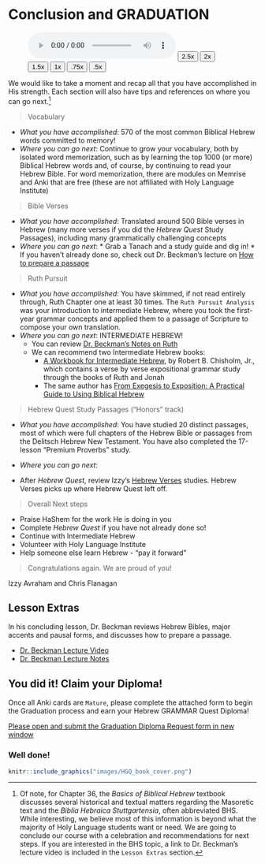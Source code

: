 # Conclusion and GRADUATION {-}

::: {.infobox .sound}
<figure><audio id="myAudio" controls controlsList="nodownload" src="./images/36.intro.m4a">
Your browser does not support the <code>audio</code> element.</audio>
<button onclick="setPlaySpeed25()" type="button">2.5x</button> <button onclick="setPlaySpeed2()" type="button">2x</button> <button onclick="setPlaySpeed15()" type="button">1.5x</button> <button onclick="setPlaySpeed1()" type="button">1x</button> <button onclick="setPlaySpeed075()" type="button">.75x</button> <button onclick="setPlaySpeed05()" type="button">.5x</button> 
<script>
var x = document.getElementById("myAudio");
function setPlaySpeed05() { x.playbackRate = 0.5; x.play();}
function setPlaySpeed075() {x.playbackRate = 0.75; x.play();} 
function setPlaySpeed1() {x.playbackRate = 1; x.play();}
function setPlaySpeed15() {x.playbackRate = 1.5; x.play();} 
function setPlaySpeed2() {x.playbackRate = 2; x.play();} 
function setPlaySpeed25() {x.playbackRate = 2.5;x.play();} 
</script> </figure>
:::

We would like to take a moment and recap all that you have accomplished in His strength.  Each section will also have tips and references on where you can go next.^[Of note, for Chapter 36, the _Basics of Biblical Hebrew_ textbook discusses several historical and textual matters regarding the Masoretic text and the _Biblia Hebraica Stuttgartensia_, often abbreviated BHS. While interesting, we believe most of this information is beyond what the majority of Holy Language students want or need. We are going to conclude our course with a celebration and recommendations for next steps. If you are interested in the BHS topic, a link to Dr. Beckman's lecture video is included in the `Lesson Extras` section.]

> Vocabulary 

* _What you have accomplished_: 570 of the most common Biblical Hebrew words committed to memory!
* _Where you can go next_: Continue to grow your vocabulary, both by isolated word memorization, such as by learning the top 1000 (or more) Biblical Hebrew words and, of course, by continuing to read your Hebrew Bible.  For word memorization, there are modules on Memrise and Anki that are free (these are not affiliated with Holy Language Institute)

> Bible Verses

* _What you have accomplished_: Translated around 500 Bible verses in Hebrew (many more verses if you did the _Hebrew Quest_ Study Passages), including many grammatically challenging concepts
* _Where you can go next_: 
        * Grab a Tanach and a study guide and dig in!
        * If you haven't already done so, check out Dr. Beckman's lecture on [How to prepare a passage](https://www.youtube.com/watch?v=5v8KvmEtZy0&t=2918s){target="_blank"}


> Ruth Pursuit

* _What you have accomplished_: You have skimmed, if not read entirely through, Ruth Chapter one at least 30 times.  The `Ruth Pursuit Analysis` was your introduction to intermediate Hebrew, where you took the first-year grammar concepts and applied them to a passage of Scripture to compose your own translation.
* _Where you can go next_: INTERMEDIATE HEBREW!
    * You can review [Dr. Beckman's Notes on Ruth](./images/00_Ruth_notes.pdf){target="_blank"}
    * We can recommend two Intermediate Hebrew books:
        * [A Workbook for Intermediate Hebrew](https://www.amazon.com/gp/product/0825423902/&tag=holylanginst-20){target="_blank"}, by Robert B. Chisholm, Jr., which contains a verse by verse expositional grammar study through the books of Ruth and Jonah
        * The same author has [From Exegesis to Exposition: A Practical Guide to Using Biblical Hebrew](https://www.amazon.com/gp/product/B009UOG4N4/&tag=holylanginst-20){target="_blank"}

> Hebrew Quest Study Passages ("Honors" track) 

* _What you have accomplished_: You have studied 20 distinct passages, most of which were full chapters of the Hebrew Bible or passages from the Delitsch Hebrew New Testament.  You have also completed the 17-lesson "Premium Proverbs" study.
* _Where you can go next_:



* After _Hebrew Quest_, review Izzy's [Hebrew Verses](https://holylanguage.com/verses.html) studies.  Hebrew Verses picks up where Hebrew Quest left off.

> Overall Next steps

* Praise HaShem for the work He is doing in you
* Complete _Hebrew Quest_ if you have not already done so!
* Continue with Intermediate Hebrew
* Volunteer with Holy Language Institute
* Help someone else learn Hebrew - "pay it forward"

>Congratulations again.  We are proud of you!

Izzy Avraham and Chris Flanagan


## Lesson Extras {-}

In his concluding lesson, Dr. Beckman reviews Hebrew Bibles, major accents and pausal forms, and discusses how to prepare a passage.

* [Dr. Beckman Lecture Video](http://youtu.be/5v8KvmEtZy0){target=“_blank”}
* [Dr. Beckman Lecture Notes](https://hebrewsyntax.org/bbh2new/36_overheads_bw4.pdf){target=“_blank”}

## You did it!  Claim your Diploma! {-}

Once all Anki cards are `Mature`, please complete the attached form to begin the Graduation process and earn your Hebrew GRAMMAR Quest Diploma!      

[Please open and submit the Graduation Diploma Request form in new window](https://docs.google.com/forms/d/e/1FAIpQLSe3Rfq_rl7XdwFK_pPAJocMbeCRzB8BH5pjwhBA-MUBaF9xdg/viewform){target="_blank"}
</div>

### Well done! {-}

```{r, out.width = "800pt", fig.align='center'}
knitr::include_graphics("images/HGQ_book_cover.png")
```
